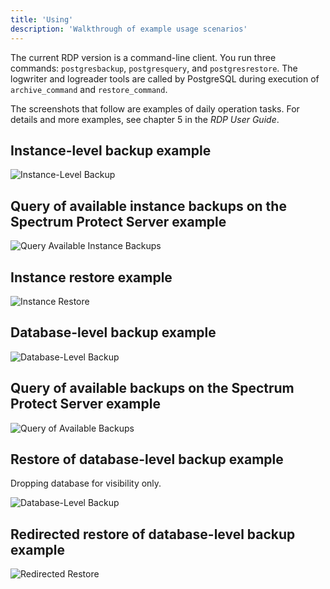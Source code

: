 ```yaml
---
title: 'Using'
description: 'Walkthrough of example usage scenarios'
---
```

The current RDP version is a command-line client. You run three commands:
`postgresbackup`, `postgresquery`, and `postgresrestore`. The logwriter and logreader tools are called by PostgreSQL during execution of `archive_command` and `restore_command`.

The screenshots that follow are examples of daily operation tasks. For details and more examples, see chapter 5 in the *RDP User Guide*.

## Instance-level backup example

![Instance-Level Backup](Images/InstanceLevelBackup.png)

## Query of available instance backups on the Spectrum Protect Server example

![Query Available Instance Backups](Images/QueryofAvailableInstanceBackups.png)

## Instance restore example

![Instance Restore](Images/InstanceRestore.png)

## Database-level backup example

![Database-Level Backup](Images/DatabaseLevelBackup.png)

## Query of available backups on the Spectrum Protect Server example

![Query of Available Backups](Images/AvailableBackups.png)

## Restore of database-level backup example

Dropping database for visibility only.

![Database-Level Backup](Images/RestoreofDatabaseLevelBackup.png)

## Redirected restore of database-level backup example

![Redirected Restore](Images/RedirectedRestore.png)
